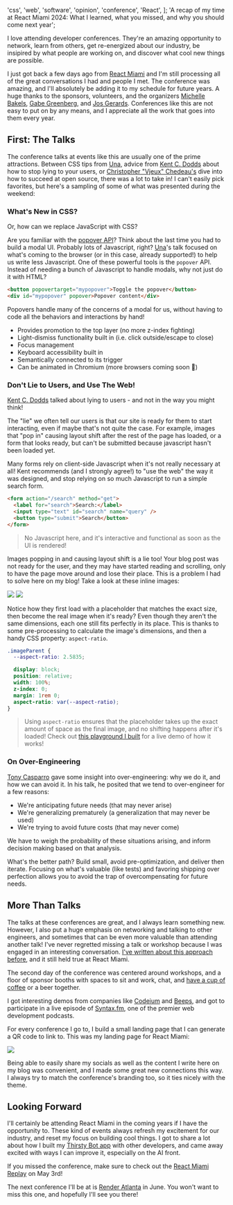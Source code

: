 
  'css',
  'web',
  'software',
  'opinion',
  'conference',
  'React',
];
  'A recap of my time at React Miami 2024: What I learned, what you missed, and why you should come next year';

I love attending developer conferences. They're an amazing opportunity to network, learn from others,
get re-energized about our industry, be insipired by what people are working on, and discover what cool
new things are possible.

I just got back a few days ago from [React Miami](https://www.reactmiami.com/) and I'm still processing
all of the great conversations I had and people I met. The conference was amazing, and I'll absolutely be adding
it to my schedule for future years. A huge thanks to the sponsors, volunteers, and the organizers
[Michelle Bakels](https://twitter.com/michellebakels), [Gabe Greenberg](https://twitter.com/gabe_g2i),
and [Jos Gerards](https://twitter.com/josgerards88). Conferences like this are not easy to put on by any means,
and I appreciate all the work that goes into them every year.

## First: The Talks

The conference talks at events like this are usually one of the prime attractions. Between CSS tips from [Una](https://twitter.com/Una),
advice from [Kent C. Dodds](https://twitter.com/kentcdodds) about how to stop lying to your users, or
[Christopher "Vjeux" Chedeau's](https://twitter.com/Vjeux) dive into how to succeed at open source, there was a lot to take in!
I can't easily pick favorites, but here's a sampling of some of what was presented during the weekend:

### What's New in CSS?

Or, how can we replace JavaScript with CSS?

Are you familiar with the [popover API](https://developer.mozilla.org/en-US/docs/Web/API/Popover_API)? Think about the last time you
had to build a modal UI. Probably lots of Javascript, right? [Una](https://twitter.com/Una)'s talk focused on what's coming
to the browser (or in this case, already supported!) to help us write less Javascript. One of these powerful tools is the `popover`
API. Instead of needing a bunch of Javascript to handle modals, why not just do it with HTML?

```html
<button popovertarget="mypopover">Toggle the popover</button>
<div id="mypopover" popover>Popover content</div>
```

Popovers handle many of the concerns of a modal for us, without having to code all the behaviors and interactions by hand!

- Provides promotion to the top layer (no more z-index fighting)
- Light-dismiss functionality built in (i.e. click outside/escape to close)
- Focus management
- Keyboard accessibility built in
- Semantically connected to its trigger
- Can be animated in Chromium (more browsers coming soon 🤞)

### Don't Lie to Users, and Use The Web!

[Kent C. Dodds](https://twitter.com/kentcdodds) talked about lying to users - and not in the way you might think!

The "lie" we often tell our users is that our site is ready for them to start interacting, even if maybe that's not quite
the case. For example, images that "pop in" causing layout shift after the rest of the page has loaded, or a form
that looks ready, but can't be submitted because javascript hasn't been loaded yet.

Many forms rely on client-side Javascript when it's not really necessary at all! Kent recommends (and I strongly agree!) to "use the web"
the way it was designed, and stop relying on so much Javascript to run a simple search form.

```html
<form action="/search" method="get">
  <label for="search">Search:</label>
  <input type="text" id="search" name="query" />
  <button type="submit">Search</button>
</form>
```

> No Javascript here, and it's interactive and functional as soon as the UI is rendered!

Images popping in and causing layout shift is a lie too! Your blog post was not ready for the user, and they
may have started reading and scrolling, only to have the page move around and lose their place. This is a
problem I had to solve here on my blog! Take a look at these inline images:

![](react-miami-recap:popups.png)
![](react-miami-recap:beach.png)

Notice how they first load with a placeholder that matches the exact size, then become the real image when it's
ready? Even though they aren't the same dimensions, each one still fits perfectly in its place.
This is thanks to some pre-processing to calculate the image's dimensions, and then a handy CSS property:
`aspect-ratio`.

```css
.imageParent {
  --aspect-ratio: 2.5835;

  display: block;
  position: relative;
  width: 100%;
  z-index: 0;
  margin: 1rem 0;
  aspect-ratio: var(--aspect-ratio);
}
```

> Using `aspect-ratio` ensures that the placeholder takes up the exact amount of space as the final
> image, and no shifting happens after it's loaded! Check out [this playground I built](https://keegan.codes/playground?html=JTNDcCUzRVVzZSUyMHRoaXMlMjBwbGF5Z3JvdW5kJTIwdG8lMjBzZWUlMjBob3clMjBhc3BlY3QtcmF0aW8lMjBhZmZlY3RzJTIwdGhlJTIwcmVjdGFuZ2xlISUzQyUyRnAlM0UlMEElMEElM0NiciUzRSUwQSUwQSUzQ2RpdiUyMGlkJTNEJTIyYXNwZWN0JTIyJTIwJTJGJTNF&css=JTIzYXNwZWN0JTIwJTdCJTBBJTIwJTIwYmFja2dyb3VuZCUzQSUyMHJnYmEoMTIwJTJDNjAlMkMyNTUlMkMwLjYpJTNCJTBBJTIwJTIwYmFja2Ryb3AtZmlsdGVyJTNBJTIwYmx1cig0cHgpJTNCJTBBJTBBJTIwJTIwJTJGKiUyME9ubHklMjB3aWR0aCUyMGlzJTIwc2V0JTIwLSUyMG5vJTIwaGVpZ2h0JTIwKiUyRiUwQSUyMCUyMHdpZHRoJTNBJTIwMjAwcHglM0IlMEElMEElMjAlMjAlMkYqJTIwQXNwZWN0JTIwUmF0aW8lMjAtJTIwQ2hhbmdlJTIwdGhpcyUyMGFuZCUyMHNlZSUyMHRoZSUyMGVmZmVjdHMhJTIwKiUyRiUwQSUyMCUyMGFzcGVjdC1yYXRpbyUzQSUyMDElM0IlMEElN0Q%3D&frameless=false&name=Aspect-Ratio%20Demo) for a live
> demo of how it works!

### On Over-Engineering

[Tony Casparro](https://www.linkedin.com/in/casparro/) gave some insight into over-engineering: why we do it, and
how we can avoid it. In his talk, he posited that we tend to over-engineer for a few reasons:

- We're anticipating future needs (that may never arise)
- We're generalizing prematurely (a generalization that may never be used)
- We're trying to avoid future costs (that may never come)

We have to weigh the probability of these situations arising, and inform decision making based on that analysis.

What's the better path? Build small, avoid pre-optimization, and deliver then iterate. Focusing on what's valuable (like
tests) and favoring shipping over perfection allows you to avoid the trap of overcompensating for future needs.

## More Than Talks

The talks at these conferences are great, and I always learn something new. However, I also put
a huge emphasis on networking and talking to other engineers, and sometimes that can be even
more valuable than attending another talk! I've never regretted missing a talk or workshop
because I was engaged in an interesting conversation. [I've written about this approach
before](https://keegan.codes/blog/getting-the-most-out-of-in-person-tech-conferences), and it still held true
at React Miami.

The second day of the conference was centered around workshops, and a floor of sponsor booths with spaces
to sit and work, chat, and [have a cup of coffee](https://www.terminal.shop/about) or a beer together.

I got interesting demos from companies like [Codeium](https://codeium.com/) and [Beeps](https://www.beeps.co/), and got
to participate in a live episode of [Syntax.fm](https://syntax.fm/), one of the premier web development podcasts.

For every conference I go to, I build a small landing page that I can generate a QR code to link to. This was my landing
page for React Miami:

![](react-miami-page.png?limit)

Being able to easily share my socials as well as the content I write here on my blog was convenient, and I made some great
new connections this way. I always try to match the conference's branding too, so it ties nicely with the theme.

## Looking Forward

I'll certainly be attending React Miami in the coming years if I have the opportunity to. These kind of events always
refresh my excitement for our industry, and reset my focus on building cool things. I got to share a lot about
how I built my [Thirsty Bot app](https://keegan.codes/blog/ai-app-in-72-hours) with other developers, and came away
excited with ways I can improve it, especially on the AI front.

If you missed the conference, make sure to check out the [React Miami Replay](https://www.linkedin.com/events/7188937798203191297/about/) on
May 3rd!

The next conference I'll be at is [Render Atlanta](https://www.renderatl.com/) in June. You won't want to miss this one, and hopefully I'll
see you there!
